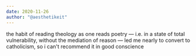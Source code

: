 ```yaml
---
date: 2020-11-26
author: "@aesthetikeit"
---
```


the habit of reading theology as one reads poetry — i.e. in a state of total vulnerability, without the mediation of reason — led me nearly to convert to catholicism, so i can't recommend it in good conscience
